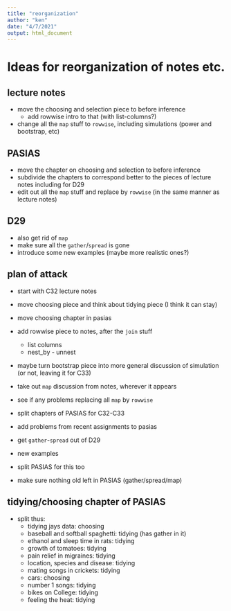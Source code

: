 ```yaml
---
title: "reorganization"
author: "ken"
date: "4/7/2021"
output: html_document
---
```


# Ideas for reorganization of notes etc.

## lecture notes

- move the choosing and selection piece to before inference
  - add rowwise intro to that (with list-columns?)
- change all the `map` stuff to  `rowwise`, including simulations (power and bootstrap, etc)

## PASIAS

- move the chapter on choosing and selection to before inference
- subdivide the chapters to correspond better to the pieces of lecture notes including for D29
- edit out all the `map` stuff and replace by `rowwise` (in the same manner as lecture notes)

## D29 

- also get rid of `map`
- make sure all the `gather`/`spread` is gone
- introduce some new examples (maybe more realistic ones?)


## plan of attack

- start with C32 lecture notes
- move choosing piece and think about tidying piece (I think it can stay)
- move choosing chapter in pasias
- add rowwise piece to notes, after the `join` stuff
  - list columns
  - nest_by - unnest
- maybe turn bootstrap piece into more general discussion of simulation (or not, leaving it for C33)
- take out `map` discussion from notes, wherever it appears

- see if any problems replacing all `map` by `rowwise`

- split chapters of PASIAS for C32-C33

- add problems from recent assignments to pasias

- get `gather`-`spread` out of D29
- new examples
- split PASIAS for this too

- make sure nothing old left in PASIAS (gather/spread/map)

## tidying/choosing chapter of PASIAS

- split thus:
  - tidying jays data: choosing
  - baseball and softball spaghetti: tidying (has gather in it)
  - ethanol and sleep time in rats: tidying
  - growth of tomatoes: tidying
  - pain relief in migraines: tidying
  - location, species and disease: tidying
  - mating songs in crickets: tidying
  - cars: choosing
  - number 1 songs: tidying
  - bikes on College: tidying
  - feeling the heat: tidying
  
